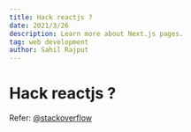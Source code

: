 ```yaml
---
title: Hack reactjs ?
date: 2021/3/26
description: Learn more about Next.js pages.
tag: web development
author: Sahil Rajput
---
```



# Hack reactjs ?

Refer: [@stackoverflow](https://stackoverflow.com/questions/66799555/cant-we-just-mutate-state-what-is-the-side-effect/66799937#66799937)

<script src="https://giscus.app/client.js"
        data-repo="sahilrajput03/sahilrajput.ml"
        data-repo-id="MDEwOlJlcG9zaXRvcnkzNTExODQwMjQ="
        data-category="Announcements"
        data-category-id="DIC_kwDOFO6kmM4CRhM5"
        data-mapping="pathname"
        data-strict="0"
        data-reactions-enabled="1"
        data-emit-metadata="0"
        data-input-position="top"
        data-theme="preferred_color_scheme"
        data-lang="en"
        crossOrigin="anonymous"
        async>
</script>